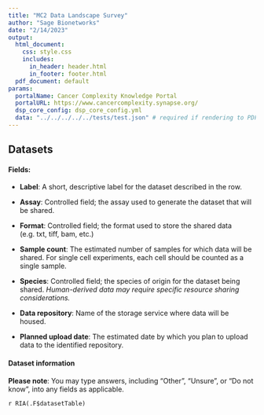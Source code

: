 ```yaml
---
title: "MC2 Data Landscape Survey"
author: "Sage Bionetworks"
date: "2/14/2023"
output:
  html_document:
    css: style.css
    includes:
      in_header: header.html
      in_footer: footer.html
  pdf_document: default
params:
  portalName: Cancer Complexity Knowledge Portal
  portalURL: https://www.cancercomplexity.synapse.org/
  dsp_core_config: dsp_core_config.yml
  data: "../../../../../tests/test.json" # required if rendering to PDF
---
```


## Datasets
#### Fields:
- **Label**: A short, descriptive label for the dataset described in the row.

- **Assay**: Controlled field; the assay used to generate the dataset that will be shared.

- **Format**: Controlled field; the format used to store the shared data (e.g. txt, tiff, bam, etc.)

- **Sample count**: The estimated number of samples for which data will be shared. For single cell experiments, each cell should be counted as a single sample.

- **Species**: Controlled field; the species of origin for the dataset being shared. _Human-derived data may require specific resource sharing considerations._

- **Data repository**: Name of the storage service where data will be housed.

- **Planned upload date**: The estimated date by which you plan to upload data to the identified repository.

<!-- Deposit table starts here -->
#### Dataset information {#deposits}

**Please note**: You may type answers, including "Other", "Unsure", or "Do not know", into any fields as applicable.

`r RIA(.F$datasetTable)`
